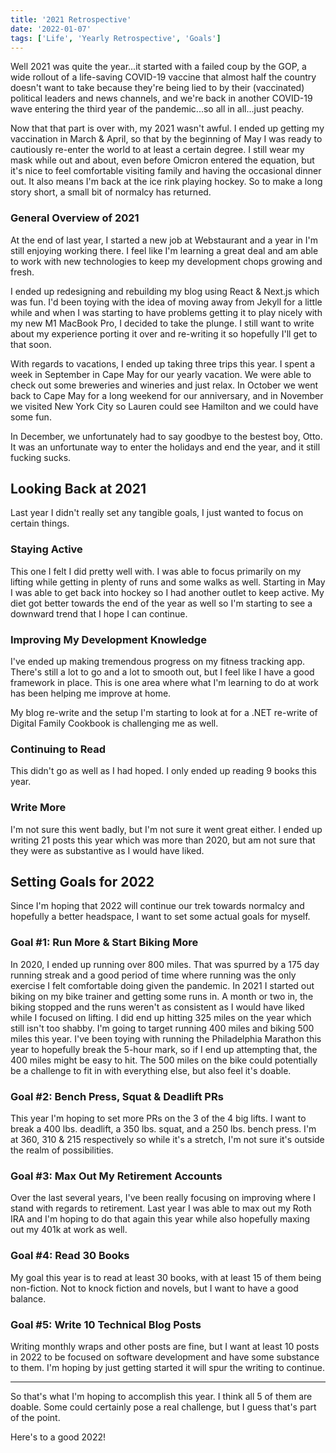 ```yaml
---
title: '2021 Retrospective'
date: '2022-01-07'
tags: ['Life', 'Yearly Retrospective', 'Goals']
---
```


Well 2021 was quite the year...it started with a failed coup by the GOP, a wide rollout of a life-saving COVID-19 vaccine that almost half the country doesn't want to take because they're being lied to by their (vaccinated) political leaders and news channels, and we're back in another COVID-19 wave entering the third year of the pandemic...so all in all...just peachy.

Now that that part is over with, my 2021 wasn't awful. I ended up getting my vaccination in March & April, so that by the beginning of May I was ready to cautiously re-enter the world to at least a certain degree. I still wear my mask while out and about, even before Omicron entered the equation, but it's nice to feel comfortable visiting family and having the occasional dinner out. It also means I'm back at the ice rink playing hockey. So to make a long story short, a small bit of normalcy has returned.

### General Overview of 2021

At the end of last year, I started a new job at Webstaurant and a year in I'm still enjoying working there. I feel like I'm learning a great deal and am able to work with new technologies to keep my development chops growing and fresh.

I ended up redesigning and rebuilding my blog using React & Next.js which was fun. I'd been toying with the idea of moving away from Jekyll for a little while and when I was starting to have problems getting it to play nicely with my new M1 MacBook Pro, I decided to take the plunge. I still want to write about my experience porting it over and re-writing it so hopefully I'll get to that soon.

With regards to vacations, I ended up taking three trips this year. I spent a week in September in Cape May for our yearly vacation. We were able to check out some breweries and wineries and just relax. In October we went back to Cape May for a long weekend for our anniversary, and in November we visited New York City so Lauren could see Hamilton and we could have some fun.

In December, we unfortunately had to say goodbye to the bestest boy, Otto. It was an unfortunate way to enter the holidays and end the year, and it still fucking sucks.

## Looking Back at 2021

Last year I didn't really set any tangible goals, I just wanted to focus on certain things.

### Staying Active

This one I felt I did pretty well with. I was able to focus primarily on my lifting while getting in plenty of runs and some walks as well. Starting in May I was able to get back into hockey so I had another outlet to keep active. My diet got better towards the end of the year as well so I'm starting to see a downward trend that I hope I can continue.

### Improving My Development Knowledge

I've ended up making tremendous progress on my fitness tracking app. There's still a lot to go and a lot to smooth out, but I feel like I have a good framework in place. This is one area where what I'm learning to do at work has been helping me improve at home.

My blog re-write and the setup I'm starting to look at for a .NET re-write of Digital Family Cookbook is challenging me as well.

### Continuing to Read

This didn't go as well as I had hoped. I only ended up reading 9 books this year.

### Write More

I'm not sure this went badly, but I'm not sure it went great either. I ended up writing 21 posts this year which was more than 2020, but am not sure that they were as substantive as I would have liked.

## Setting Goals for 2022

Since I'm hoping that 2022 will continue our trek towards normalcy and hopefully a better headspace, I want to set some actual goals for myself.

### Goal #1: Run More & Start Biking More

In 2020, I ended up running over 800 miles. That was spurred by a 175 day running streak and a good period of time where running was the only exercise I felt comfortable doing given the pandemic. In 2021 I started out biking on my bike trainer and getting some runs in. A month or two in, the biking stopped and the runs weren't as consistent as I would have liked while I focused on lifting. I did end up hitting 325 miles on the year which still isn't too shabby. I'm going to target running 400 miles and biking 500 miles this year. I've been toying with running the Philadelphia Marathon this year to hopefully break the 5-hour mark, so if I end up attempting that, the 400 miles might be easy to hit. The 500 miles on the bike could potentially be a challenge to fit in with everything else, but also feel it's doable.

### Goal #2: Bench Press, Squat & Deadlift PRs

This year I'm hoping to set more PRs on the 3 of the 4 big lifts. I want to break a 400 lbs. deadlift, a 350 lbs. squat, and a 250 lbs. bench press. I'm at 360, 310 & 215 respectively so while it's a stretch, I'm not sure it's outside the realm of possibilities.

### Goal #3: Max Out My Retirement Accounts

Over the last several years, I've been really focusing on improving where I stand with regards to retirement. Last year I was able to max out my Roth IRA and I'm hoping to do that again this year while also hopefully maxing out my 401k at work as well.

### Goal #4: Read 30 Books

My goal this year is to read at least 30 books, with at least 15 of them being non-fiction. Not to knock fiction and novels, but I want to have a good balance.

### Goal #5: Write 10 Technical Blog Posts

Writing monthly wraps and other posts are fine, but I want at least 10 posts in 2022 to be focused on software development and have some substance to them. I'm hoping by just getting started it will spur the writing to continue.

---

So that's what I'm hoping to accomplish this year. I think all 5 of them are doable. Some could certainly pose a real challenge, but I guess that's part of the point.

Here's to a good 2022!
